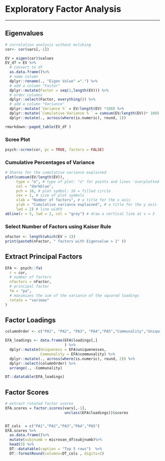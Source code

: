 # Exploratory Factor Analysis 
***
## Eigenvalues
```r
# correlation analysis without mvliking
cor<- cor(vars[,-1])

EV = eigen(cor)$values
EV_df = EV %>%
  # convert to df
  as.data.frame()%>%
  # name column 
  dplyr::rename(., "Eigen Value" =".") %>%
  # add a column "Factor"
  dplyr::mutate(Factor = seq(1,length(EV))) %>%
  # order columns
  dplyr::select(Factor, everything()) %>%
  # add a column "Variance"
  dplyr::mutate(`Variance %` = EV/length(EV) *100) %>%
  dplyr::mutate(`Cumulative Variance % ` = cumsum(EV/length(EV))* 100) %>%
  dplyr::mutate(., across(where(is.numeric), round, 1))

rmarkdown::paged_table(EV_df )
```

### Scree Plot
```r
psych::scree(cor, pc = TRUE, factors = FALSE)
```

### Cumulative Percentages of Variance 
```r
# Shares for the cumulative variance explained
plot(cumsum(EV/length(EV)), 
     type = "o", # type of plot: "o" for points and lines 'overplotted'
     col = "darkblue",
     pch = 16, # plot symbol: 16 = filled circle
     cex = 1, # size of plot symbols
     xlab = "Number of factors", # a title for the x axis
     ylab = "Cumulative variance explained", # a title for the y axis
     lwd = 2) # line width
abline(v = 5, lwd = 2, col = "grey") # draw a vertical line at v = 3
```

### Select Number of Factors using Kaiser Rule 
```r
nFactor <- length(which(EV > 1)) 
print(paste0(nFactor, " factors with Eigenvalue > 1" ))
```

## Extract Principal Factors
```r
EFA <- psych::fa(
  r = cor,
  # number of factors
  nfactors = nFactor,
  # principal factor
  fm = "pa",
  # maximizes the sum of the variance of the squared loadings
  rotate = "varimax"
)
```

##  Factor Loadings
```r
columnOrder <- c("PA1", "PA2", "PA3", "PA4","PA5","Communality","Uniqueness")

EFA_loadings <- data.frame(EFA$loadings[,]
                           ) %>%
  dplyr::mutate(Uniqueness = EFA$uniquenesses,
                Communality = EFA$communality) %>%
  dplyr::mutate(., across(where(is.numeric), round, 2)) %>%
  dplyr::select(columnOrder) %>%
  arrange(., -Communality)

DT::datatable(EFA_loadings)
```

## Factor Scores
```r
# extract rotated factor scores 
EFA.scores = factor.scores(vars[,-1], 
                           unclass(EFA$loadings))$scores 


DT_cols  = c("PA1","PA2","PA3","PA4","PA5")
EFA.scores %>%
  as.data.frame()%>%
  mutate(subjnumb = microvan_df$subjnumb)%>%
  head(5) %>%
  DT::datatable(caption = "Top 5 rows")  %>%
  DT::formatRound(columns=DT_cols , digits=2)


```


